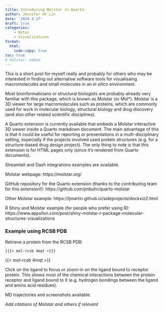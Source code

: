 ```yaml
---
title: Introducing Molstar in Quarto
author: Jennifer HY Lin
date: '2024-3-27'
draft: true
categories: 
    - Notes
    - Visualisations
format:
  html:
    code-copy: true
toc: true
# molstar: embed
---
```


This is a short post for myself really and probably for others who may be interested in finding out alternative software tools for visualisaing macromolecules and small molecules in an *in silico* environment.

Most bioinformaticians or structural biologists are probably already very familiar with this package, which is known as Molstar (or Mol*). Molstar is a 3D viewer for large macromolecules such as proteins, which are commonly used for work in molecular biology, structural biology and drug discovery (and also other related scientific disciplines).

A Quarto extension is currently available that embeds a Molstar interactive 3D viewer inside a Quarto markdown document. The main advantage of this is that it could be useful for reporting or presentations in a multi-disciplinary setting, especially if the projects involved used protein structures (e.g. for a structure-based drug design project). The only thing to note is that this extension is for HTML pages only (since it's rendered from Quarto documents). 

Streamleit and Dash integrations examples are available.

Molstar webpage: https://molstar.org/

GitHub repository for the Quarto extension (thanks to the contributing team for this extension!): https://github.com/jmbuhr/quarto-molstar

Other Molstar example: https://ljmartin.github.io/sideprojects/dockviz2.html

R Shiny and Molstar example (for people who prefer using R): https://www.appsilon.com/post/shiny-molstar-r-package-molecular-structures-visualizations


### Example using RCSB PDB

Retrieve a protein from the RCSB PDB:

`{{{< mol-rcsb 4mqt >}}}`

{{< mol-rcsb 4mqt >}}


Click on the ligand to focus or zoom-in on the ligand bound to receptor protein. This shows most of the chemical interactions between the protein receptor and ligand bound to it (e.g. hydrogen bondings between the ligand and amino acid residues).

MD trajectories and screenshots available.

*Add citations of Molstar and others if relevant*